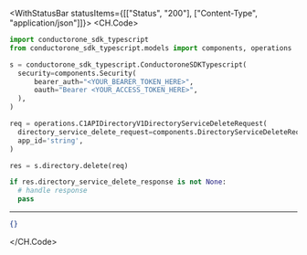 

<WithStatusBar statusItems={[["Status", "200"], ["Content-Type", "application/json"]]}>
  <CH.Code>
  ```python Delete.py
  import conductorone_sdk_typescript
from conductorone_sdk_typescript.models import components, operations

s = conductorone_sdk_typescript.ConductoroneSDKTypescript(
    security=components.Security(
        bearer_auth="<YOUR_BEARER_TOKEN_HERE>",
        oauth="Bearer <YOUR_ACCESS_TOKEN_HERE>",
    ),
)

req = operations.C1APIDirectoryV1DirectoryServiceDeleteRequest(
    directory_service_delete_request=components.DirectoryServiceDeleteRequest(),
    app_id='string',
)

res = s.directory.delete(req)

if res.directory_service_delete_response is not None:
    # handle response
    pass
  ```
  ---

  ```json Example Response
  {}
  ```
  </CH.Code>
</WithStatusBar>

